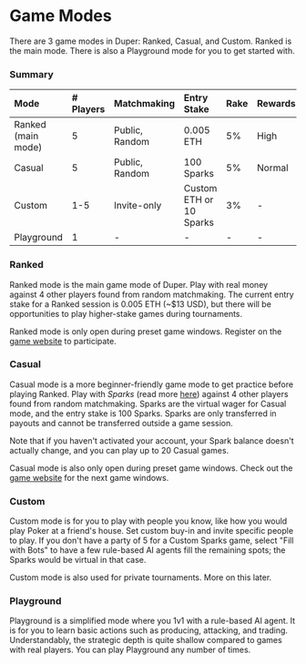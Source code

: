 # Game Modes

There are 3 game modes in Duper: Ranked, Casual, and Custom. Ranked is the main mode. There is also a Playground mode for you to get started with.

### Summary

| Mode               | \# Players     | Matchmaking | Entry Stake             | Rake    | Rewards | Open Hours  |
| :----------------- | :------------- | :---------- | :---------------------- | :--------- | :---------- | :--|
| Ranked (main mode) | 5              | Public, Random | 0.005 ETH               | 5%     | High    | See website |
| Casual             | 5              | Public, Random | 100 Sparks              | 5%          | Normal  | See website |
| Custom             | 1-5            | Invite-only | Custom ETH or 10 Sparks | 3% | -       | Always      |
| Playground         | 1              | -           | -                       | -    | -       | Always      |

### Ranked

Ranked mode is the main game mode of Duper. Play with real money against 4 other players found from random matchmaking. The current entry stake for a Ranked session is 0.005 ETH (\~$13 USD), but there will be opportunities to play higher-stake games during tournaments.

Ranked mode is only open during preset game windows. Register on the [game website](https://www.duper.gg) to participate.

### Casual

Casual mode is a more beginner-friendly game mode to get practice before playing Ranked. Play with _Sparks_ (read more [here](./sparks.mdx)) against 4 other players found from random matchmaking. Sparks are the virtual wager for Casual mode, and the entry stake is 100 Sparks. Sparks are only transferred in payouts and cannot be transferred outside a game session.

Note that if you haven't activated your account, your Spark balance doesn't actually change, and you can play up to 20 Casual games.

Casual mode is also only open during preset game windows. Check out the [game website](https://www.duper.gg) for the next game windows.

### Custom

Custom mode is for you to play with people you know, like how you would play Poker at a friend's house. Set custom buy-in and invite specific people to play. If you don't have a party of 5 for a Custom Sparks game, select "Fill with Bots" to have a few rule-based AI agents fill the remaining spots; the Sparks would be virtual in that case.

Custom mode is also used for private tournaments. More on this later.

### Playground

Playground is a simplified mode where you 1v1 with a rule-based AI agent. It is for you to learn basic actions such as producing, attacking, and trading. Understandably, the strategic depth is quite shallow compared to games with real players. You can play Playground any number of times.
